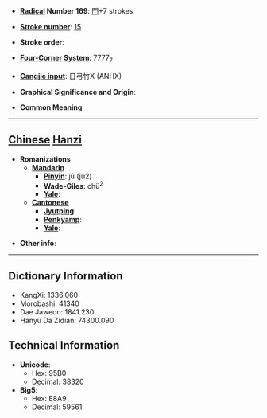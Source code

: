 * '''[[Wiktionary:Chinese radical index| Radical]] Number 169''': [[Wiktionary:Chinese radical index 門|門]]+7 strokes

* '''[[Wiktionary:Chinese total strokes index|Stroke number]]''': [[Wiktionary:Chinese total strokes index 15|15]]

* '''Stroke order''': 

* '''[[Wiktionary:Chinese four corner index|Four-Corner System]]''': 7777<sub>7</sub>

* '''[[Wiktionary:Chinese Cangjie index|Cangjie input]]''': 日弓竹X (ANHX)

* '''Graphical Significance and Origin''': 

* '''Common Meaning'''

----

== [[Chinese]] [[Hanzi]] ==

* '''Romanizations'''
** '''[[Mandarin]]'''
*** '''[[Pinyin]]''': jú (ju2)
*** '''[[Wade-Giles]]''': chü<sup>2</sup>
*** '''[[Yale]]''': 
** '''[[Cantonese]]'''
*** '''[[Jyutping]]''':
*** '''[[Penkyamp]]''': 
*** '''[[Yale]]''': 

* '''Other info''': 

----

== Dictionary Information ==

* KangXi: 1336.060
* Morobashi: 41340
* Dae Jaweon: 1841.230
* Hanyu Da Zidian: 74300.090

== Technical Information ==

* '''Unicode''':
** Hex: 95B0
** Decimal: 38320
* '''Big5''':
** Hex: E8A9
** Decimal: 59561